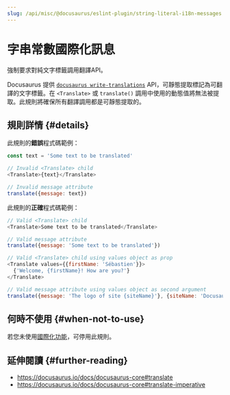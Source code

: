 ```yaml
---
slug: /api/misc/@docusaurus/eslint-plugin/string-literal-i18n-messages
---
```


# 字串常數國際化訊息

強制要求對純文字標籤調用翻譯API。

Docusaurus 提供 [`docusaurus write-translations`](../../../cli.mdx#docusaurus-write-translations-sitedir) API，可靜態提取標記為可翻譯的文字標籤。在 `<Translate>` 或 `translate()` 調用中使用的動態值將無法被提取。此規則將確保所有翻譯調用都是可靜態提取的。

## 規則詳情 {#details}

此規則的**錯誤**程式碼範例：

```js
const text = 'Some text to be translated'

// Invalid <Translate> child
<Translate>{text}</Translate>

// Invalid message attribute
translate({message: text})
```

此規則的**正確**程式碼範例：

```js
// Valid <Translate> child
<Translate>Some text to be translated</Translate>

// Valid message attribute
translate({message: 'Some text to be translated'})

// Valid <Translate> child using values object as prop
<Translate values={{firstName: 'Sébastien'}}>
  {'Welcome, {firstName}! How are you?'}
</Translate>

// Valid message attribute using values object as second argument
translate({message: 'The logo of site {siteName}'}, {siteName: 'Docusaurus'})
```

## 何時不使用 {#when-not-to-use}

若您未使用[國際化功能](../../../i18n/i18n-introduction.mdx)，可停用此規則。

## 延伸閱讀 {#further-reading}

- https://docusaurus.io/docs/docusaurus-core#translate
- https://docusaurus.io/docs/docusaurus-core#translate-imperative